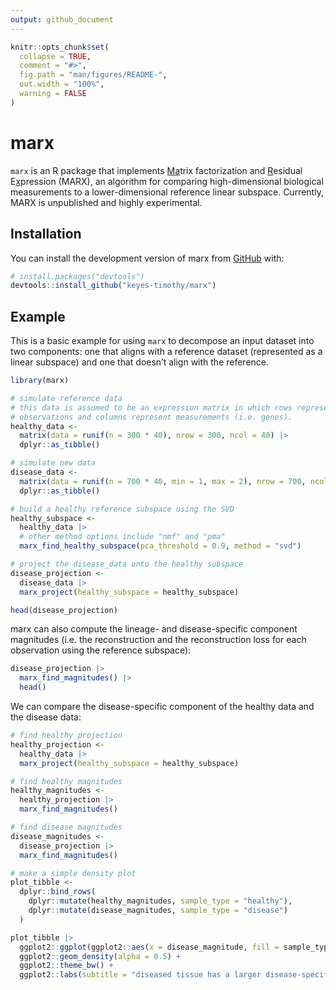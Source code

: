 ```yaml
---
output: github_document
---
```


<!-- README.md is generated from README.Rmd. Please edit that file -->

```r
knitr::opts_chunk$set(
  collapse = TRUE,
  comment = "#>",
  fig.path = "man/figures/README-",
  out.width = "100%", 
  warning = FALSE
)
```

# marx

<!-- badges: start -->

<!-- badges: end -->

`marx` is an R package that implements [Ma]{.underline}trix factorization and [R]{.underline}esidual E[x]{.underline}pression (MARX), an algorithm for comparing high-dimensional biological measurements to a lower-dimensional reference linear subspace. Currently, MARX is unpublished and highly experimental.

## Installation

You can install the development version of marx from [GitHub](https://github.com/) with:

``` r
# install.packages("devtools")
devtools::install_github("keyes-timothy/marx")
```

## Example

This is a basic example for using `marx` to decompose an input dataset into two components: one that aligns with a reference dataset (represented as a linear subspace) and one that doesn't align with the reference.

```r
library(marx)

# simulate reference data 
# this data is assumed to be an expression matrix in which rows represent 
# observations and columns represent measurements (i.e. genes). 
healthy_data <-
  matrix(data = runif(n = 300 * 40), nrow = 300, ncol = 40) |>
  dplyr::as_tibble()

# simulate new data 
disease_data <- 
  matrix(data = runif(n = 700 * 40, min = 1, max = 2), nrow = 700, ncol = 40) |>
  dplyr::as_tibble()

# build a healthy reference subspace using the SVD
healthy_subspace <- 
  healthy_data |> 
  # other method options include "nmf" and "pma"
  marx_find_healthy_subspace(pca_threshold = 0.9, method = "svd")

# project the disease_data onto the healthy subspace
disease_projection <- 
  disease_data |> 
  marx_project(healthy_subspace = healthy_subspace)

head(disease_projection)
```

marx can also compute the lineage- and disease-specific component magnitudes (i.e. the reconstruction and the reconstruction loss for each observation using the reference subspace):

```r
disease_projection |> 
  marx_find_magnitudes() |> 
  head()
```

We can compare the disease-specific component of the healthy data and the disease data:

```r
# find healthy projection
healthy_projection <- 
  healthy_data |> 
  marx_project(healthy_subspace = healthy_subspace)

# find healthy magnitudes 
healthy_magnitudes <- 
  healthy_projection |> 
  marx_find_magnitudes()

# find disease magnitudes
disease_magnitudes <- 
  disease_projection |> 
  marx_find_magnitudes()

# make a simple density plot
plot_tibble <- 
  dplyr::bind_rows(
    dplyr::mutate(healthy_magnitudes, sample_type = "healthy"), 
    dplyr::mutate(disease_magnitudes, sample_type = "disease")
  )

plot_tibble |> 
  ggplot2::ggplot(ggplot2::aes(x = disease_magnitude, fill = sample_type)) + 
  ggplot2::geom_density(alpha = 0.5) + 
  ggplot2::theme_bw() + 
  ggplot2::labs(subtitle = "diseased tissue has a larger disease-specific component than healthy tissue")
```
